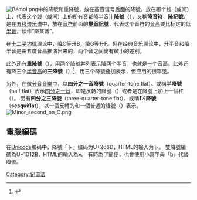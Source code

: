 [[File:Bémol.png|thumb]]中的降號和重降號，放在高音谱号后面的降號，放在哪个线（或间）上，代表这个线（或间）上的所有音都降半音]]
'''降號'''（{{Lang-en|Flat}}），又稱'''降音符'''、'''降記號'''，是在[[五线谱|五线谱]][[乐谱|乐谱]]中，放在[[音符|音符]]前面的'''[[變音記號|變音記號]]'''，代表这个音符的[[音高|音高]]要比标定的低[[半音|半音]]，读作“降某音”。

在[[十二平均律|十二平均律]]理论中，降C等升B，降G等升F。但在经典[[音乐|音乐]]理论中，升半音和降半音是由五度音高推演出来的，两个音之间尚有微小的差别。

此外还有'''重降號'''（{{music|bb}}），用两个降號并列表示降两个半音，也就是一个音高。此外还有降三个[[半音高|半音高]]的'''三降號'''（{{music|bbb}}）<ref>{{cite web|url=http://www.informatics.indiana.edu/donbyrd/CMNExtremes.htm|title=Extremes of Conventional Music Notation|first=Donald|last=Byrd|publisher=[[Indiana_University_Bloomington|Indiana University Bloomington]]|date=September 2016|access-date=4 November 2016|archive-url=https://web.archive.org/web/20100308113537/http://www.informatics.indiana.edu/donbyrd/CMNExtremes.htm|archive-date=2010-03-08|dead-url=yes}}</ref>，用三个降號叠加表示，但应用的很罕见。

另外，在[[微分音音樂|微分音音樂]]中，以'''四分之一音降號'''（quarter-tone flat）、或稱'''半降號'''（half flat）表示[[四分一音|四分之一音]]，即是反轉的降號（{{music|d}}）或者是在降號上加上一個杠（{{music|flatstroke}}）。{{audio|Neutral second on C.mid|Play}} 另有'''四分之三降號'''（three-quarter-tone flat）、或稱'''1½降號'''（'''sesquiflat'''），以一個反轉的和一個普通的降號（{{music|db}}）表示。
[[File:Minor_second_on_C.png|thumb]]

==電腦編碼==
在[[Unicode|Unicode]]编码中，降號「♭」编码为U+266D，HTML的输入为&#9837;。
雙降號編碼為U+1D12B，HTML的輸入為𝄫。
有時為了簡便，也會使用小寫字母「[[b|b]]」代替降號。

{{Musical notation}}

[[Category:记谱法|Category:记谱法]]